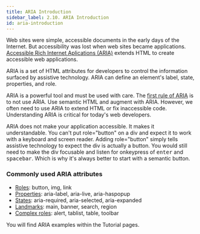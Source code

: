 ```yaml
---
title: ARIA Introduction
sidebar_label: 2.10. ARIA Introduction
id: aria-introduction
---
```


Web sites were simple, accessible documents in the early days of the Internet. But accessibility was lost when web sites became applications. [Accessible Rich Internet Aplications (ARIA)](https://developer.mozilla.org/en-US/docs/Web/Accessibility/ARIA) extends HTML to create accessible web applications.

ARIA is a set of HTML attributes for developers to control the information surfaced by assistive technology. ARIA can define an element's label, state, properties, and role.

ARIA is a powerful tool and must be used with care. The [first rule of ARIA](https://www.w3.org/TR/using-aria/#rule1) is to not use ARIA. Use semantic HTML and augment with ARIA. However, we often need to use ARIA to extend HTML or fix inaccessible code. Understanding ARIA is critical for today's web developers.

ARIA does not make your application accessible. It makes it understandable. You can't put role="button" on a div and expect it to work with a keyboard and screen reader. Adding role="button" simply tells assistive technology to expect the div is actually a button. You would still need to make the div focusable and listen for onkeypress of <kbd>enter</kbd> and <kbd>spacebar</kbd>. Which is why it's always better to start with a semantic button.

### Commonly used ARIA attributes

- [Roles](https://www.w3.org/TR/wai-aria-1.1/#roles): button, img, link
- [Properties](https://www.w3.org/TR/wai-aria-1.1/#global_states): aria-label, aria-live, aria-haspopup
- [States](https://www.w3.org/TR/wai-aria-1.1/#global_states): aria-required, aria-selected, aria-expanded
- [Landmarks](https://www.w3.org/TR/wai-aria-1.1/#landmark_roles): main, banner, search, region
- [Complex roles](https://www.w3.org/TR/wai-aria-1.1/#widget_roles): alert, tablist, table, toolbar

You will find ARIA examples within the Tutorial pages.
